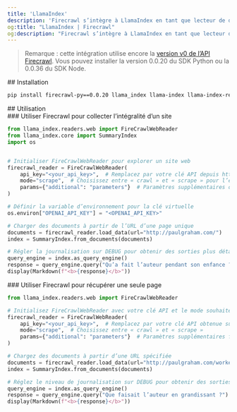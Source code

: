 ```yaml
---
title: 'LlamaIndex'
description: 'Firecrawl s’intègre à LlamaIndex en tant que lecteur de documents.'
og:title: "LlamaIndex | Firecrawl"
og:description: "Firecrawl s’intègre à LlamaIndex en tant que lecteur de documents."
---
```


> Remarque : cette intégration utilise encore la [version v0 de l’API Firecrawl](/fr/v0/introduction). Vous pouvez installer la version 0.0.20 du SDK Python ou la 0.0.36 du SDK Node.

<div id="installation">
  ## Installation
</div>

```bash
pip install firecrawl-py==0.0.20 llama_index llama-index llama-index-readers-web

```

<div id="usage">
  ## Utilisation
</div>

<div id="using-firecrawl-to-gather-an-entire-website">
  ### Utiliser Firecrawl pour collecter l’intégralité d’un site
</div>

```python
from llama_index.readers.web import FireCrawlWebReader
from llama_index.core import SummaryIndex
import os


# Initialiser FireCrawlWebReader pour explorer un site web
firecrawl_reader = FireCrawlWebReader(
    api_key="<your_api_key>",  # Remplacez par votre clé API depuis https://www.firecrawl.dev/
    mode="scrape",  # Choisissez entre « crawl » et « scrape » pour l’extraction d’une page unique
    params={"additional": "parameters"}  # Paramètres supplémentaires optionnels
)

# Définir la variable d’environnement pour la clé virtuelle
os.environ["OPENAI_API_KEY"] = "<OPENAI_API_KEY>"

# Charger des documents à partir de l’URL d’une page unique
documents = firecrawl_reader.load_data(url="http://paulgraham.com/")
index = SummaryIndex.from_documents(documents)

# Régler la journalisation sur DEBUG pour obtenir des sorties plus détaillées
query_engine = index.as_query_engine()
response = query_engine.query("Qu’a fait l’auteur pendant son enfance ?")
display(Markdown(f"<b>{response}</b>"))
```

<div id="using-firecrawl-to-gather-a-single-page">
  ### Utiliser Firecrawl pour récupérer une seule page
</div>

```python
from llama_index.readers.web import FireCrawlWebReader

# Initialisez FireCrawlWebReader avec votre clé API et le mode souhaité
firecrawl_reader = FireCrawlWebReader(
    api_key="<your_api_key>",  # Remplacez par votre clé API obtenue sur https://www.firecrawl.dev/
    mode="scrape",  # Choisissez entre « crawl » et « scrape »
    params={"additional": "parameters"}  # Paramètres supplémentaires facultatifs
)

# Chargez des documents à partir d’une URL spécifiée
documents = firecrawl_reader.load_data(url="http://paulgraham.com/worked.html")
index = SummaryIndex.from_documents(documents)

# Réglez le niveau de journalisation sur DEBUG pour obtenir des sorties plus détaillées
query_engine = index.as_query_engine()
response = query_engine.query("Que faisait l’auteur en grandissant ?")
display(Markdown(f"<b>{response}</b>"))
```
